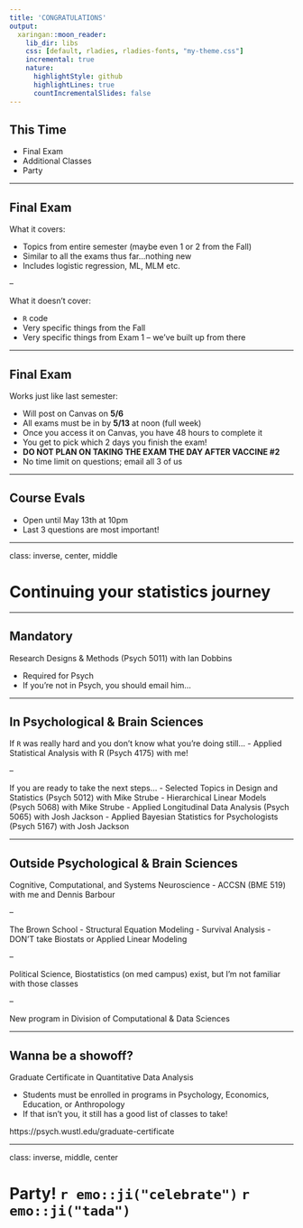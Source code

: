 ```yaml
---
title: 'CONGRATULATIONS'
output:
  xaringan::moon_reader:
    lib_dir: libs
    css: [default, rladies, rladies-fonts, "my-theme.css"]
    incremental: true
    nature:
      highlightStyle: github
      highlightLines: true
      countIncrementalSlides: false
---
```



## This Time

- Final Exam
- Additional Classes
- Party

---

## Final Exam

What it covers:

- Topics from entire semester (maybe even 1 or 2 from the Fall)
- Similar to all the exams thus far...nothing new
- Includes logistic regression, ML, MLM etc.

--

What it doesn't cover:

- `R` code
- Very specific things from the Fall
- Very specific things from Exam 1 -- we've built up from there

---

## Final Exam

Works just like last semester:

- Will post on Canvas on **5/6**
- All exams must be in by **5/13** at noon (full week)
- Once you access it on Canvas, you have 48 hours to complete it
- You get to pick which 2 days you finish the exam!
- **DO NOT PLAN ON TAKING THE EXAM THE DAY AFTER VACCINE #2**
- No time limit on questions; email all 3 of us

---

## Course Evals

- Open until May 13th at 10pm
- Last 3 questions are most important!

---

class: inverse, center, middle

# Continuing your statistics journey

---

## Mandatory

Research Designs & Methods (Psych 5011) with Ian Dobbins

- Required for Psych
- If you're not in Psych, you should email him... 

---

## In Psychological & Brain Sciences 

If `R` was really hard and you don't know what you're doing still...
- Applied Statistical Analysis with R (Psych 4175) with me!

--

If you are ready to take the next steps...
- Selected Topics in Design and Statistics (Psych 5012) with Mike Strube
- Hierarchical Linear Models (Psych 5068) with Mike Strube
- Applied Longitudinal Data Analysis (Psych 5065) with Josh Jackson
- Applied Bayesian Statistics for Psychologists	(Psych 5167) with Josh Jackson

---

## Outside Psychological & Brain Sciences

Cognitive, Computational, and Systems Neuroscience
- ACCSN (BME 519) with me and Dennis Barbour

--

The Brown School
- Structural Equation Modeling
- Survival Analysis
- DON'T take Biostats or Applied Linear Modeling

--

Political Science, Biostatistics (on med campus) exist, but I'm not familiar with those classes

--

New program in Division of Computational & Data Sciences

---

## Wanna be a showoff? 

Graduate Certificate in Quantitative Data Analysis

- Students must be enrolled in programs in Psychology, Economics, Education, or Anthropology
- If that isn't you, it still has a good list of classes to take!

https://psych.wustl.edu/graduate-certificate

---

class: inverse, middle, center

# Party!  `r emo::ji("celebrate")` `r emo::ji("tada")`
